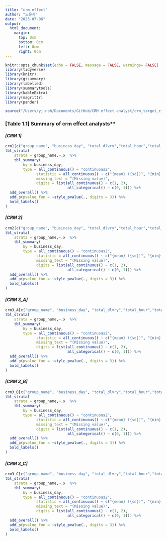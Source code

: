 ```yaml
---
title: "crm effect"
author: "노윤지"
date: "2023-07-06"
output:
  html_document:
    margin:
      top: 0cm
      bottom: 0cm
      left: 0cm
      right: 0cm
---
```


```r
knitr::opts_chunk$set(echo = FALSE, message = FALSE, warnings= FALSE)
library(tidyverse)
library(knitr)
library(gtsummary)
library(labelled)
library(summarytools)
library(kableExtra)
library(magrittr)
library(pander)
```

```r
source("/Users/yj.noh/Documents/GitHub/CRM effect analyst/crm_target_rider_analysis.R")
```

###  **[Table 1.1] **Summary of crm effect analysts** {.tabset}
#### ***[CRM 1]***
```r
crm1[c("group_name", "business_day", "total_dlvry","total_hour","total_fee","total_fee_reward","utr","fee_by_dlvry_reward","single_per","stod_per","cpo","ai_accept_per")]  %>% 
tbl_strata(
    strata = group_name,~.x  %>% 
    tbl_summary(
        by = business_day,
        type = all_continuous() ~ "continuous2",
              statistic = all_continuous() ~ c("{mean} ({sd})", "{min}, {max}"),
              missing_text = "(Missing value)", 
              digits = list(all_continuous() ~ c(1, 2), 
                            all_categorical() ~ c(0, 1))) %>%
  add_overall() %>%
  add_p(pvalue_fun = ~style_pvalue(., digits = 3)) %>%
  bold_labels()
)
```

#### ***[CRM 2]***
```r
crm2[c("group_name", "business_day", "total_dlvry","total_hour","total_fee","total_fee_reward","utr","fee_by_dlvry_reward","single_per","stod_per","cpo","ai_accept_per")]  %>% 
tbl_strata(
    strata = group_name,~.x  %>% 
    tbl_summary(
        by = business_day,
        type = all_continuous() ~ "continuous2",
              statistic = all_continuous() ~ c("{mean} ({sd})", "{min}, {max}"),
              missing_text = "(Missing value)", 
              digits = list(all_continuous() ~ c(1, 2), 
                            all_categorical() ~ c(0, 1))) %>%
  add_overall() %>%
  add_p(pvalue_fun = ~style_pvalue(., digits = 3)) %>%
  bold_labels()
)
```
#### ***[CRM 3_A]***
```r
crm3_A[c("group_name", "business_day", "total_dlvry","total_hour","total_fee","total_fee_reward","utr","fee_by_dlvry_reward","single_per","stod_per","cpo","ai_accept_per")]  %>% 
tbl_strata(
    strata = group_name,~.x  %>% 
    tbl_summary(
        by = business_day,
        type = all_continuous() ~ "continuous2",
              statistic = all_continuous() ~ c("{mean} ({sd})", "{min}, {max}"),
              missing_text = "(Missing value)", 
              digits = list(all_continuous() ~ c(1, 2), 
                            all_categorical() ~ c(0, 1))) %>%
  add_overall() %>%
  add_p(pvalue_fun = ~style_pvalue(., digits = 3)) %>%
  bold_labels()
)
```

#### ***[CRM 3_B]***
```r
crm3_B[c("group_name", "business_day", "total_dlvry","total_hour","total_fee","total_fee_reward","utr","fee_by_dlvry_reward","single_per","stod_per","cpo","ai_accept_per")]  %>% 
tbl_strata(
    strata = group_name,~.x  %>% 
    tbl_summary(
        by = business_day,
        type = all_continuous() ~ "continuous2",
              statistic = all_continuous() ~ c("{mean} ({sd})", "{min}, {max}"),
              missing_text = "(Missing value)", 
              digits = list(all_continuous() ~ c(1, 2), 
                            all_categorical() ~ c(0, 1))) %>%
  add_overall() %>%
  add_p(pvalue_fun = ~style_pvalue(., digits = 3)) %>%
  bold_labels()
)
```

#### ***[CRM 3_C]***
```r
crm3_C[c("group_name", "business_day", "total_dlvry","total_hour","total_fee","total_fee_reward","utr","fee_by_dlvry_reward","single_per","stod_per","cpo","ai_accept_per")]  %>% 
tbl_strata(
    strata = group_name,~.x  %>% 
    tbl_summary(
        by = business_day,
        type = all_continuous() ~ "continuous2",
              statistic = all_continuous() ~ c("{mean} ({sd})", "{min}, {max}"),
              missing_text = "(Missing value)", 
              digits = list(all_continuous() ~ c(1, 2), 
                            all_categorical() ~ c(0, 1))) %>%
  add_overall() %>%
  add_p(pvalue_fun = ~style_pvalue(., digits = 3)) %>%
  bold_labels()
)
```